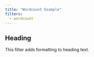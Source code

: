 ```yaml
---
title: "Wordcount Example"
filters:
  - wordcount
---
```


## Heading

This filter adds formatting to heading text.


